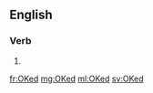 ==English==

===Verb===
{{head|en}}

# {{en-past of|OK}}

[[fr:OKed]]
[[mg:OKed]]
[[ml:OKed]]
[[sv:OKed]]